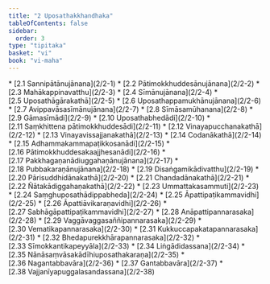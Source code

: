 ```yaml
---
title: "2 Uposathakkhandhaka"
tableOfContents: false
sidebar:
  order: 3
type: "tipitaka"
basket: "vi"
book: "vi-maha"
---
```



<DynamicBreadcrumb />



<TableOfContents book="vi-maha" section="2">
* [2.1 Sannipātānujānana](2/2-1)
* [2.2 Pātimokkhuddesānujānana](2/2-2)
* [2.3 Mahākappinavatthu](2/2-3)
* [2.4 Sīmānujānana](2/2-4)
* [2.5 Uposathāgārakathā](2/2-5)
* [2.6 Uposathappamukhānujānana](2/2-6)
* [2.7 Avippavāsasīmānujānana](2/2-7)
* [2.8 Sīmāsamūhanana](2/2-8)
* [2.9 Gāmasīmādi](2/2-9)
* [2.10 Uposathabhedādi](2/2-10)
* [2.11 Saṃkhittena pātimokkhuddesādi](2/2-11)
* [2.12 Vinayapucchanakathā](2/2-12)
* [2.13 Vinayavissajjanakathā](2/2-13)
* [2.14 Codanākathā](2/2-14)
* [2.15 Adhammakammapaṭikkosanādi](2/2-15)
* [2.16 Pātimokkhuddesakaajjhesanādi](2/2-16)
* [2.17 Pakkhagaṇanādiuggahaṇānujānana](2/2-17)
* [2.18 Pubbakaraṇānujānana](2/2-18)
* [2.19 Disaṅgamikādivatthu](2/2-19)
* [2.20 Pārisuddhidānakathā](2/2-20)
* [2.21 Chandadānakathā](2/2-21)
* [2.22 Ñātakādiggahaṇakathā](2/2-22)
* [2.23 Ummattakasammuti](2/2-23)
* [2.24 Saṃghuposathādippabheda](2/2-24)
* [2.25 Āpattipaṭikammavidhi](2/2-25)
* [2.26 Āpattiāvikaraṇavidhi](2/2-26)
* [2.27 Sabhāgāpattipaṭikammavidhi](2/2-27)
* [2.28 Anāpattipannarasaka](2/2-28)
* [2.29 Vaggāvaggasaññipannarasaka](2/2-29)
* [2.30 Vematikapannarasaka](2/2-30)
* [2.31 Kukkuccapakatapannarasaka](2/2-31)
* [2.32 Bhedapurekkhārapannarasaka](2/2-32)
* [2.33 Sīmokkantikapeyyāla](2/2-33)
* [2.34 Liṅgādidassana](2/2-34)
* [2.35 Nānāsaṃvāsakādīhiuposathakaraṇa](2/2-35)
* [2.36 Nagantabbavāra](2/2-36)
* [2.37 Gantabbavāra](2/2-37)
* [2.38 Vajjanīyapuggalasandassana](2/2-38)
</TableOfContents>